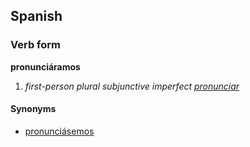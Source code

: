 ==Spanish==
===Verb form===
'''pronunciáramos'''

# ''first-person plural subjunctive imperfect [[pronunciar]]''

====Synonyms====
*[[pronunciásemos]]